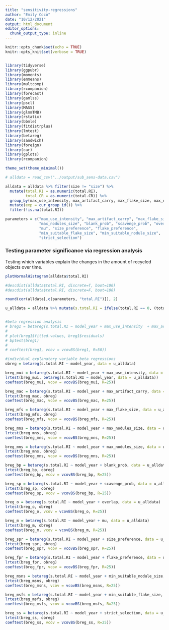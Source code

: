 ```yaml
---
title: "sensitivity-regressions"
author: "Emily Coco"
date: "10/12/2021"
output: html_document
editor_options: 
  chunk_output_type: inline
---
```


```r
knitr::opts_chunk$set(echo = TRUE)
knitr::opts_knit$set(verbose = TRUE)


library(tidyverse)
library(ggpubr)
library(moments)
library(emmeans)
library(multcomp)
library(rcompanion)
library(forecast)
library(gamlss)
library(pscl)
library(MASS)
library(glmmTMB)
library(rstatix)
library(bbmle)
library(fitdistrplus)
library(lmtest)
library(betareg)
library(sandwich)
library(foreign)
library(car)
library(gplots)
library(rcompanion)

theme_set(theme_minimal())

# alldata = read_csv("../output/sub_sens-data.csv")

alldata = alldata %>% filter(size != "size") %>%
  mutate(total.RI = as.numeric(total.RI), 
         total.CR = as.numeric(total.CR)) %>%
  group_by(max_use_intensity, max_artifact_carry, max_flake_size, max_nodules_size, blank_prob, scavenge_prob, overlap, mu, size_preference, flake_preference, min_suitable_flake_size, min_suitable_nodule_size, strict_selection) %>%
  mutate(exp = cur_group_id()) %>%
  filter(!is.na(total.RI))

parameters = c("max_use_intensity", "max_artifact_carry", "max_flake_size",
               "max_nodules_size", "blank_prob", "scavenge_prob", "overlap",
               "mu", "size_preference", "flake_preference",
               "min_suitable_flake_size", "min_suitable_nodule_size",
               "strict_selection")


```


### Testing parameter significance via regression analysis
Testing which variables explain the changes in the amount of recycled objects over time. 

```r

plotNormalHistogram(alldata$total.RI)

#descdist(alldata$total.RI, discrete=T, boot=100)
#descdist(alldata$total.RI, discrete=F, boot=100)

round(cor(alldata[,c(parameters, "total.RI")]), 2)

```

```r

u_alldata = alldata %>% mutate(s.total.RI = ifelse(total.RI == 0, (total.RI + 0.0001), total.RI)) %>% mutate(s.total.RI = ifelse(s.total.RI == 1, (s.total.RI - 0.0001), s.total.RI))


#beta regression analysis
# breg1 = betareg(s.total.RI ~ model_year + max_use_intensity  + max_artifact_carry + max_flake_size + max_nodules_size + blank_prob + scavenge_prob + overlap + mu + size_preference + flake_preference + min_suitable_flake_size + min_suitable_nodule_size + strict_selection , data=u_alldata)
# 
# plot(breg1$fitted.values, breg1$residuals)
# bptest(breg1)
# 
# coeftest(breg1, vcov = vcovBS(breg1, R=50))

#individual explanatory variable beta regressions
obreg = betareg(s.total.RI ~ model_year, data = u_alldata)

breg_mui = betareg(s.total.RI ~ model_year + max_use_intensity, data = u_alldata)
lrtest(breg_mui, betareg(s.total.RI ~ model_year, data = u_alldata))
coeftest(breg_mui, vcov = vcovBS(breg_mui, R=25))

breg_mac = betareg(s.total.RI ~ model_year + max_artifact_carry, data = u_alldata)
lrtest(breg_mac, obreg)
coeftest(breg_mac, vcov = vcovBS(breg_mac, R=25))

breg_mfs = betareg(s.total.RI ~ model_year + max_flake_size, data = u_alldata)
lrtest(breg_mfs, obreg)
coeftest(breg_mfs, vcov = vcovBS(breg_mfs, R=25))

breg_mns = betareg(s.total.RI ~ model_year + max_nodules_size, data = u_alldata)
lrtest(breg_mns, obreg)
coeftest(breg_mns, vcov = vcovBS(breg_mns, R=25))

breg_mns = betareg(s.total.RI ~ model_year + max_nodules_size, data = u_alldata)
lrtest(breg_mns, obreg)
coeftest(breg_mns, vcov = vcovBS(breg_mns, R=25))

breg_bp = betareg(s.total.RI ~ model_year + blank_prob, data = u_alldata)
lrtest(breg_bp, obreg)
coeftest(breg_bp, vcov = vcovBS(breg_bp, R=25))

breg_sp = betareg(s.total.RI ~ model_year + scavenge_prob, data = u_alldata)
lrtest(breg_sp, obreg)
coeftest(breg_sp, vcov = vcovBS(breg_bp, R=25))

breg_o = betareg(s.total.RI ~ model_year + overlap, data = u_alldata)
lrtest(breg_o, obreg)
coeftest(breg_o, vcov = vcovBS(breg_o, R=25))

breg_m = betareg(s.total.RI ~ model_year + mu, data = u_alldata)
lrtest(breg_m, obreg)
coeftest(breg_m, vcov = vcovBS(breg_m, R=25))

breg_spr = betareg(s.total.RI ~ model_year + size_preference, data = u_alldata)
lrtest(breg_spr, obreg)
coeftest(breg_spr, vcov = vcovBS(breg_spr, R=25))

breg_fpr = betareg(s.total.RI ~ model_year + flake_preference, data = u_alldata)
lrtest(breg_fpr, obreg)
coeftest(breg_fpr, vcov = vcovBS(breg_fpr, R=25))

breg_msns = betareg(s.total.RI ~ model_year + min_suitable_nodule_size, data = u_alldata)
lrtest(breg_msns, obreg)
coeftest(breg_msns, vcov = vcovBS(breg_msns, R=25))

breg_msfs = betareg(s.total.RI ~ model_year + min_suitable_flake_size, data = u_alldata)
lrtest(breg_msfs, obreg)
coeftest(breg_msfs, vcov = vcovBS(breg_msfs, R=25))

breg_ss = betareg(s.total.RI ~ model_year + strict_selection, data = u_alldata)
lrtest(breg_ss, obreg)
coeftest(breg_ss, vcov = vcovBS(breg_ss, R=25))

```

